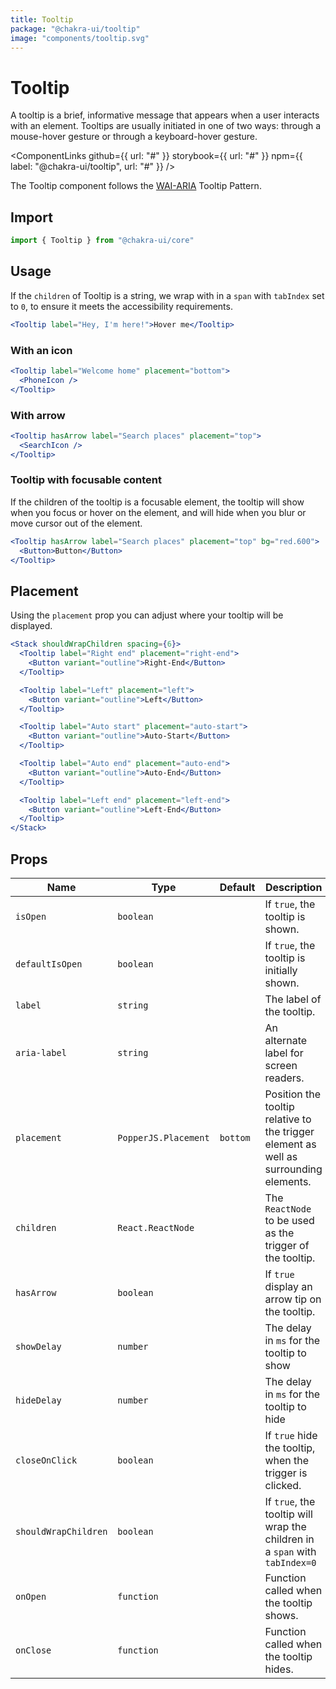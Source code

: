 ```yaml
---
title: Tooltip
package: "@chakra-ui/tooltip"
image: "components/tooltip.svg"
---
```



# Tooltip

A tooltip is a brief, informative message that appears when a user interacts
with an element. Tooltips are usually initiated in one of two ways: through a
mouse-hover gesture or through a keyboard-hover gesture.

<ComponentLinks
  github={{ url: "#" }}
  storybook={{ url: "#" }}
  npm={{ label: "@chakra-ui/tooltip", url: "#" }}
/>

<carbon-ad></carbon-ad>

The Tooltip component follows the
[WAI-ARIA](https://www.w3.org/TR/wai-aria-practices/#tooltip) Tooltip Pattern.

## Import

```js
import { Tooltip } from "@chakra-ui/core"
```

## Usage

If the `children` of Tooltip is a string, we wrap with in a `span` with
`tabIndex` set to `0`, to ensure it meets the accessibility requirements.

```jsx
<Tooltip label="Hey, I'm here!">Hover me</Tooltip>
```

### With an icon

```jsx
<Tooltip label="Welcome home" placement="bottom">
  <PhoneIcon />
</Tooltip>
```

### With arrow

```jsx
<Tooltip hasArrow label="Search places" placement="top">
  <SearchIcon />
</Tooltip>
```

### Tooltip with focusable content

If the children of the tooltip is a focusable element, the tooltip will show
when you focus or hover on the element, and will hide when you blur or move
cursor out of the element.

```jsx
<Tooltip hasArrow label="Search places" placement="top" bg="red.600">
  <Button>Button</Button>
</Tooltip>
```

## Placement

Using the `placement` prop you can adjust where your tooltip will be displayed.

```jsx
<Stack shouldWrapChildren spacing={6}>
  <Tooltip label="Right end" placement="right-end">
    <Button variant="outline">Right-End</Button>
  </Tooltip>

  <Tooltip label="Left" placement="left">
    <Button variant="outline">Left</Button>
  </Tooltip>

  <Tooltip label="Auto start" placement="auto-start">
    <Button variant="outline">Auto-Start</Button>
  </Tooltip>

  <Tooltip label="Auto end" placement="auto-end">
    <Button variant="outline">Auto-End</Button>
  </Tooltip>

  <Tooltip label="Left end" placement="left-end">
    <Button variant="outline">Left-End</Button>
  </Tooltip>
</Stack>
```

## Props

| Name                 | Type                 | Default  | Description                                                                           |
| -------------------- | -------------------- | -------- | ------------------------------------------------------------------------------------- |
| `isOpen`             | `boolean`            |          | If `true`, the tooltip is shown.                                                      |
| `defaultIsOpen`      | `boolean`            |          | If `true`, the tooltip is initially shown.                                            |
| `label`              | `string`             |          | The label of the tooltip.                                                             |
| `aria-label`         | `string`             |          | An alternate label for screen readers.                                                |
| `placement`          | `PopperJS.Placement` | `bottom` | Position the tooltip relative to the trigger element as well as surrounding elements. |
| `children`           | `React.ReactNode`    |          | The `ReactNode` to be used as the trigger of the tooltip.                             |
| `hasArrow`           | `boolean`            |          | If `true` display an arrow tip on the tooltip.                                        |
| `showDelay`          | `number`             |          | The delay in `ms` for the tooltip to show                                             |
| `hideDelay`          | `number`             |          | The delay in `ms` for the tooltip to hide                                             |
| `closeOnClick`       | `boolean`            |          | If `true` hide the tooltip, when the trigger is clicked.                              |
| `shouldWrapChildren` | `boolean`            |          | If `true`, the tooltip will wrap the children in a `span` with `tabIndex=0`           |
| `onOpen`             | `function`           |          | Function called when the tooltip shows.                                               |
| `onClose`            | `function`           |          | Function called when the tooltip hides.                                               |
